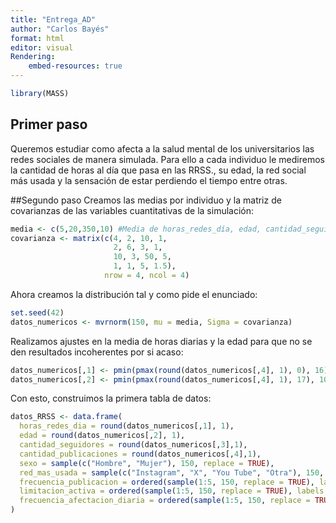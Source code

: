 ```yaml
---
title: "Entrega_AD"
author: "Carlos Bayés"
format: html
editor: visual
Rendering:
    embed-resources: true
---
```

```r
library(MASS)
```

## Primer paso
Queremos estudiar como afecta a la salud mental de los universitarios las redes sociales de manera simulada. Para ello a cada individuo le mediremos la cantidad de horas al día que pasa en las RRSS., su edad, la red social más usada y la sensación de estar perdiendo el tiempo entre otras.

##Segundo paso
Creamos las medias por individuo y la matriz de covarianzas de las variables cuantitativas de la simulación:

```r
media <- c(5,20,350,10) #Media de horas_redes_día, edad, cantidad_seguidores, cantidad_publicaciones
covarianza <- matrix(c(4, 2, 10, 1,
                       2, 6, 3, 1,
                       10, 3, 50, 5,
                       1, 1, 5, 1.5), 
                     nrow = 4, ncol = 4)
```

Ahora creamos la distribución tal y como pide el enunciado:
```r
set.seed(42)
datos_numericos <- mvrnorm(150, mu = media, Sigma = covarianza)
```

Realizamos ajustes en la media de horas diarias y la edad para que no se den resultados incoherentes por si acaso:
```r
datos_numericos[,1] <- pmin(pmax(round(datos_numericos[,4], 1), 0), 16)
datos_numericos[,2] <- pmin(pmax(round(datos_numericos[,4], 1), 17), 100)
```

Con esto, construimos la primera tabla de datos:
```r
datos_RRSS <- data.frame(
  horas_redes_dia = round(datos_numericos[,1], 1),
  edad = round(datos_numericos[,2], 1),
  cantidad_seguidores = round(datos_numericos[,3],1),
  cantidad_publicaciones = round(datos_numericos[,4],1),
  sexo = sample(c("Hombre", "Mujer"), 150, replace = TRUE),
  red_mas_usada = sample(c("Instagram", "X", "You Tube", "Otra"), 150, replace = TRUE),
  frecuencia_publicacion = ordered(sample(1:5, 150, replace = TRUE), labels = c("Nunca", "Anual", "Mensula", "Semanal", "Diario")),
  limitacion_activa = ordered(sample(1:5, 150, replace = TRUE), labels = c("Nada", "Poco", "Regular", "Frecuente", "Muy Frecuente")),
  frecuencia_afectacion_diaria = ordered(sample(1:5, 150, replace = TRUE), labels = c("Nada", "Poco", "Regular", "Frecuente", "Muy Frecuente"))
)

```

